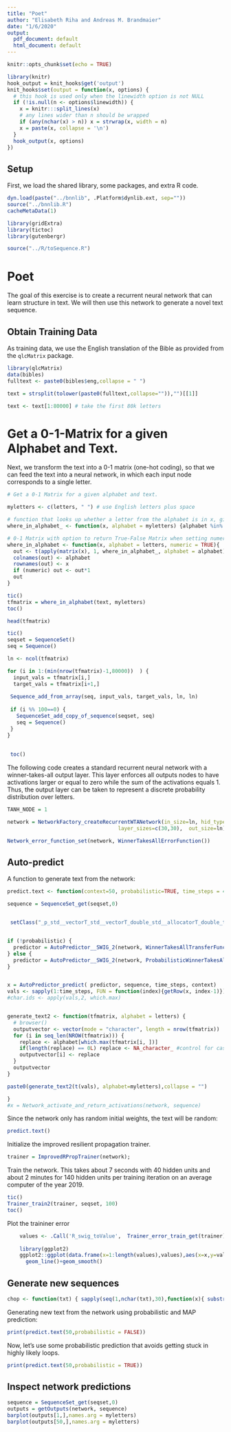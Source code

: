 ```yaml
---
title: "Poet"
author: "Elisabeth Riha and Andreas M. Brandmaier"
date: "1/6/2020"
output:
  pdf_document: default
  html_document: default
---
```


```r
knitr::opts_chunk$set(echo = TRUE)

library(knitr)
hook_output = knit_hooks$get('output')
knit_hooks$set(output = function(x, options) {
  # this hook is used only when the linewidth option is not NULL
  if (!is.null(n <- options$linewidth)) {
    x = knitr:::split_lines(x)
    # any lines wider than n should be wrapped
    if (any(nchar(x) > n)) x = strwrap(x, width = n)
    x = paste(x, collapse = '\n')
  }
  hook_output(x, options)
})
```

## Setup

First, we load the shared library, some packages, and extra R code.

```r

dyn.load(paste("../bnnlib", .Platform$dynlib.ext, sep=""))
source("../bnnlib.R")
cacheMetaData(1)

library(gridExtra)
library(tictoc)
library(gutenbergr)

source("../R/toSequence.R")
```

# Poet

The goal of this exercise is to create a recurrent neural network that can learn structure in text. We will then use this network to generate a novel text sequence.

## Obtain Training Data

As training data, we use the English translation of the Bible as provided from the `qlcMatrix` package. 

```r
library(qlcMatrix)
data(bibles)
fulltext <- paste0(bibles$eng,collapse = " ")

text = strsplit(tolower(paste0(fulltext,collapse="")),"")[[1]]

text <- text[1:80000] # take the first 80k letters

```

# Get a 0-1-Matrix for a given Alphabet and Text.

Next, we transform the text into a 0-1 matrix (one-hot coding), so that we can feed the text into a neural network, in which each input node corresponds to a single letter.

```r
# Get a 0-1 Matrix for a given alphabet and text.

myletters <- c(letters, " ") # use English letters plus space

# function that looks up whether a letter from the alphabet is in x, gives back True or False 
where_in_alphabet_ <- function(x, alphabet = myletters) {alphabet %in% x}

# 0-1 Matrix with option to return True-False Matrix when setting numeric = FALSE 
where_in_alphabet <- function(x, alphabet = letters, numeric = TRUE){
  out <- t(apply(matrix(x), 1, where_in_alphabet_, alphabet = alphabet))
  colnames(out) <- alphabet
  rownames(out) <- x
  if (numeric) out <- out*1
  out
}

tic()
tfmatrix = where_in_alphabet(text, myletters)
toc()

head(tfmatrix)

```


```r



tic()
seqset = SequenceSet()
seq = Sequence()

ln <- ncol(tfmatrix)

for (i in 1:(min(nrow(tfmatrix)-1,80000))  ) {
  input_vals = tfmatrix[i,]
  target_vals = tfmatrix[i+1,]
  
 Sequence_add_from_array(seq, input_vals, target_vals, ln, ln)
 
 if (i %% 100==0) {
   SequenceSet_add_copy_of_sequence(seqset, seq)
   seq = Sequence()
 }
}
  
 
 toc()
```

The following code creates a standard recurrent neural network with a winner-takes-all output layer. This layer enforces all outputs nodes to have activations larger or equal to zero while the sum of the activations equals 1. Thus, the output layer can be taken to represent a discrete probability distribution over letters.

```r
TANH_NODE = 1

network = NetworkFactory_createRecurrentWTANetwork(in_size=ln, hid_type=TANH_NODE, num_layers=1,
                                    layer_sizes=c(30,30),  out_size=ln);

Network_error_function_set(network, WinnerTakesAllErrorFunction())
```

## Auto-predict

A function to generate text from the network:

```r

predict.text <- function(context=50, probabilistic=TRUE, time_steps = 400) {

sequence = SequenceSet_get(seqset,0)


 setClass("_p_std__vectorT_std__vectorT_double_std__allocatorT_double_t_t_p_std__allocatorT_std__vectorT_double_std__allocatorT_double_t_t_p_t_t", contains = 'ExternalReference')


if (!probabilistic) {
  predictor = AutoPredictor__SWIG_2(network, WinnerTakesAllTransferFunction() )
} else {
  predictor = AutoPredictor__SWIG_2(network, ProbabilisticWinnerTakesAllTransferFunction() )
}


x = AutoPredictor_predict( predictor, sequence, time_steps, context)
vals <- sapply(1:time_steps, FUN = function(index){getRow(x, index-1)})
#char.ids <- apply(vals,2, which.max)


generate_text2 <- function(tfmatrix, alphabet = letters) {
  # browser()
  outputvector <- vector(mode = "character", length = nrow(tfmatrix))
  for (i in seq_len(NROW(tfmatrix))) {
    replace <- alphabet[which.max(tfmatrix[i, ])]
    if(length(replace) == 0L) replace <- NA_character_ #control for case of numbers, other non-alphabetic elements
    outputvector[i] <- replace
  }
  outputvector
}

paste0(generate_text2(t(vals), alphabet=myletters),collapse = "")

}
#x = Network_activate_and_return_activations(network, sequence)
```


Since the network only has random initial weights, the text will be random:

```r
predict.text()
```

Initialize the improved resilient propagation trainer.

```r
trainer = ImprovedRPropTrainer(network);
```

Train the network. This takes about 7 seconds with 40 hidden units and about 2 minutes for 140 hidden units per training iteration on an average computer of the year 2019.

```r

tic()
Trainer_train2(trainer, seqset, 100)
toc()

```

Plot the traininer error

```r
	values <- .Call('R_swig_toValue',  Trainer_error_train_get(trainer), package="bnnlib") 
	
	library(ggplot2)
	ggplot2::ggplot(data.frame(x=1:length(values),values),aes(x=x,y=values))+geom_point()+
	  geom_line()+geom_smooth()
```

## Generate new sequences

```r
chop <- function(txt) { sapply(seq(1,nchar(txt),30),function(x){ substr(txt,x,x+30)})}
```

Generating new text from the network using probabilistic and MAP prediction:

```r
print(predict.text(50,probabilistic = FALSE))
```

Now, let's use some probabilistic prediction that avoids getting stuck in highly likely loops.

```r
print(predict.text(50,probabilistic = TRUE))
```

## Inspect network predictions

```r
sequence = SequenceSet_get(seqset,0)
outputs = getOutputs(network, sequence)
barplot(outputs[1,],names.arg = myletters)
barplot(outputs[50,],names.arg = myletters)
````